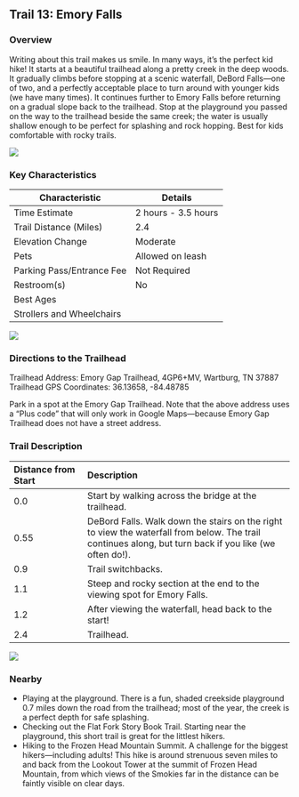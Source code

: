 ## Trail 13: Emory Falls

### Overview

Writing about this trail makes us smile. In many ways, it's the perfect kid hike! It starts at a beautiful trailhead along a pretty creek in the deep woods. It gradually climbs before stopping at a scenic waterfall, DeBord Falls---one of two, and a perfectly acceptable place to turn around with younger kids (we have many times). It continues further to Emory Falls before returning on a gradual slope back to the trailhead. Stop at the playground you passed on the way to the trailhead beside the same creek; the water is usually shallow enough to be perfect for splashing and rock hopping. Best for kids comfortable with rocky trails.

![](img/trail-13-figure-01.jpg)

### Key Characteristics

| **Characteristic**     | **Details**         |
|-------------------------|---------------------|
| Time Estimate          | 2 hours - 3.5 hours           |
| Trail Distance (Miles) | 2.4                 |
| Elevation Change       | Moderate          |
| Pets                   | Allowed on leash         |
| Parking Pass/Entrance Fee | Not Required         |
| Restroom(s)            | No      |
| Best Ages              |                     |
| Strollers and Wheelchairs |                             |

![](maps/trail-13-map.jpeg)

### Directions to the Trailhead

Trailhead Address: Emory Gap Trailhead, 4GP6+MV, Wartburg, TN 37887 Trailhead GPS Coordinates: 36.13658, -84.48785

Park in a spot at the Emory Gap Trailhead. Note that the above address uses a "Plus code" that will only work in Google Maps—because Emory Gap Trailhead does not have a street address.

### Trail Description

| Distance from Start | Description                                                                                                                                            |
|:------------|:-----------------------------------|
| 0.0                 | Start by walking across the bridge at the trailhead.                                                                                                   |
| 0.55                | DeBord Falls. Walk down the stairs on the right to view the waterfall from below. The trail continues along, but turn back if you like (we often do!). |
| 0.9                 | Trail switchbacks.                                                                                                                                     |
| 1.1                 | Steep and rocky section at the end to the viewing spot for Emory Falls.                                                                                |
| 1.2                 | After viewing the waterfall, head back to the start!                                                                                                   |
| 2.4                 | Trailhead.                                                                                                                                             |

![](img/trail-13-figure-02.jpg)

### Nearby

-   Playing at the playground. There is a fun, shaded creekside playground 0.7 miles down the road from the trailhead; most of the year, the creek is a perfect depth for safe splashing.
-   Checking out the Flat Fork Story Book Trail. Starting near the playground, this short trail is great for the littlest hikers.
-   Hiking to the Frozen Head Mountain Summit. A challenge for the biggest hikers---including adults! This hike is around strenuous seven miles to and back from the Lookout Tower at the summit of Frozen Head Mountain, from which views of the Smokies far in the distance can be faintly visible on clear days.

